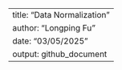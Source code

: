 ---
title: "Data Normalization"
author: "Longping Fu"
date: "03/05/2025"
output: github_document
---